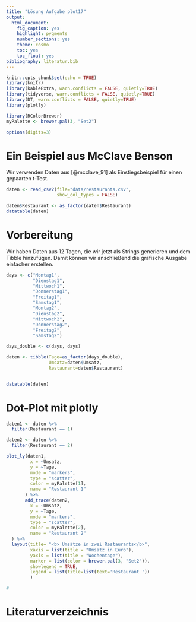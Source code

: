 ```yaml
---
title: "Lösung Aufgabe plot17"
output: 
  html_document: 
    fig_caption: yes
    highlight: pygments
    number_sections: yes
    theme: cosmo
    toc: yes
    toc_float: yes
bibliography: literatur.bib    
---
```


```r
knitr::opts_chunk$set(echo = TRUE)
library(knitr)
library(kableExtra, warn.conflicts = FALSE, quietly=TRUE)
library(tidyverse, warn.conflicts = FALSE, quietly=TRUE)
library(DT, warn.conflicts = FALSE, quietly=TRUE)
library(plotly)

library(RColorBrewer)
myPalette <- brewer.pal(3, "Set2")

options(digits=3)
```

# Ein Beispiel aus McClave Benson
Wir verwenden Daten aus [@mcclave_91] als Einstiegsbeispiel für einen gepaarten t-Test.

```r
daten <- read_csv2(file="data/restaurants.csv",
                   show_col_types = FALSE)

daten$Restaurant <- as_factor(daten$Restaurant)
datatable(daten)
```


# Vorbereitung
Wir haben Daten aus 12 Tagen, die wir jetzt als Strings generieren und dem Tibble hinzufügen. Damit können wir
anschließend die grafische Ausgabe einfacher erstellen.

```r
days <- c("Montag1",
          "Dienstag1",
          "Mittwoch1",
          "Donnerstag1",
          "Freitag1",
          "Samstag1",
          "Montag2",
          "Dienstag2",
          "Mittwoch2",
          "Donnerstag2",
          "Freitag2",
          "Samstag2")

days_double <- c(days, days)

daten <- tibble(Tage=as_factor(days_double), 
                Umsatz=daten$Umsatz, 
                Restaurant=daten$Restaurant)


datatable(daten)
```

# Dot-Plot mit plotly

```r
daten1 <- daten %>%
  filter(Restaurant == 1)

daten2 <- daten %>%
  filter(Restaurant == 2)

plot_ly(daten1,
         x = ~Umsatz, 
         y = ~Tage,
         mode = "markers",
         type = "scatter",
         color = myPalette[1],
         name = "Restaurant 1"
       ) %>%
       add_trace(daten2,
         x = ~Umsatz, 
         y = ~Tage,
         mode = "markers",
         type = "scatter",
         color = myPalette[2],
         name = "Restaurant 2"
  ) %>%
  layout(title= "<b> Umsätze in zwei Restaurants</b>", 
         xaxis = list(title = "Umsatz in Euro"),
         yaxis = list(title = "Wochentage"),
         marker = list(color = brewer.pal(3, "Set2")),
         showlegend = TRUE,
         legend = list(title=list(text='Restaurant '))
         )

#

```
# Literaturverzeichnis



